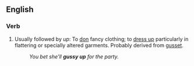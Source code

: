 ==English==
{{rft}}

===Verb===
{{en-verb|guss|i|ed}}

# {{transitive}} {{context|slang}} Usually followed by ''up'': To [[don]] fancy clothing; to [[dress up]] particularly in flattering or specially altered garments. Probably derived from [[gusset]].
#:''You bet she'll '''gussy up''' for the party.''